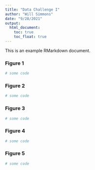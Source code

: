 ```yaml
---
title: "Data Challenge I"
author: "Will Simmons"
date: "9/28/2021"
output: 
  html_document:
    toc: true 
    toc_float: true
---
```


This is an example RMarkdown document. 

### Figure 1

```r
# some code
```

### Figure 2

```r
# some code
```

### Figure 3

```r
# some code
```

### Figure 4

```r
# some code
```

### Figure 5

```r
# some code
```
